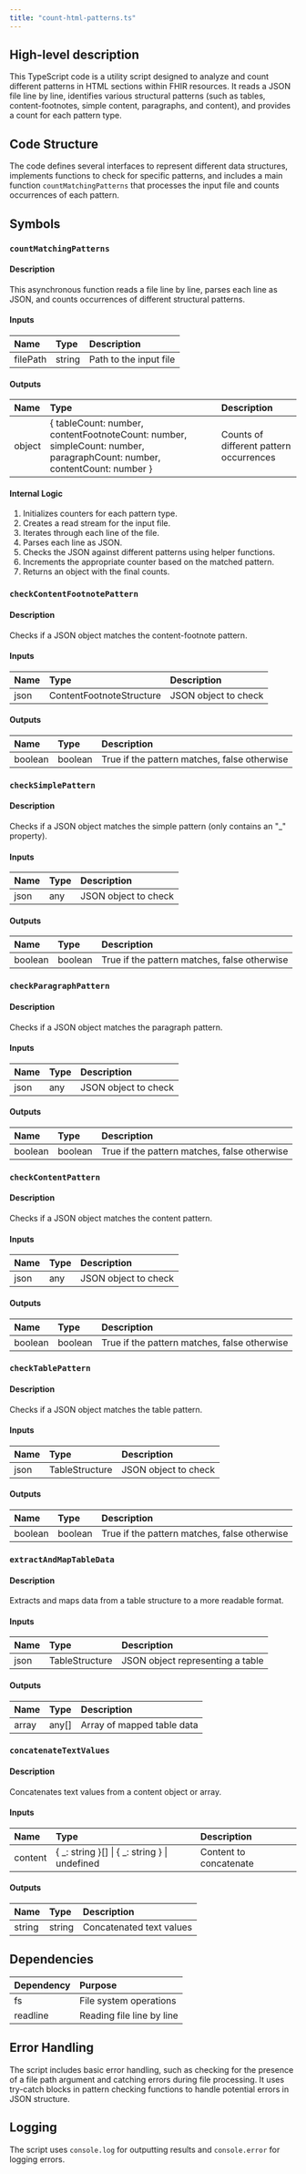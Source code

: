 ```yaml
---
title: "count-html-patterns.ts"
---
```


## High-level description
This TypeScript code is a utility script designed to analyze and count different patterns in HTML sections within FHIR resources. It reads a JSON file line by line, identifies various structural patterns (such as tables, content-footnotes, simple content, paragraphs, and content), and provides a count for each pattern type.

## Code Structure
The code defines several interfaces to represent different data structures, implements functions to check for specific patterns, and includes a main function `countMatchingPatterns` that processes the input file and counts occurrences of each pattern.

## Symbols

### `countMatchingPatterns`
#### Description
This asynchronous function reads a file line by line, parses each line as JSON, and counts occurrences of different structural patterns.

#### Inputs
| Name | Type | Description |
|:-----|:-----|:------------|
| filePath | string | Path to the input file |

#### Outputs
| Name | Type | Description |
|:-----|:-----|:------------|
| object | { tableCount: number, contentFootnoteCount: number, simpleCount: number, paragraphCount: number, contentCount: number } | Counts of different pattern occurrences |

#### Internal Logic
1. Initializes counters for each pattern type.
2. Creates a read stream for the input file.
3. Iterates through each line of the file.
4. Parses each line as JSON.
5. Checks the JSON against different patterns using helper functions.
6. Increments the appropriate counter based on the matched pattern.
7. Returns an object with the final counts.

### `checkContentFootnotePattern`
#### Description
Checks if a JSON object matches the content-footnote pattern.

#### Inputs
| Name | Type | Description |
|:-----|:-----|:------------|
| json | ContentFootnoteStructure | JSON object to check |

#### Outputs
| Name | Type | Description |
|:-----|:-----|:------------|
| boolean | boolean | True if the pattern matches, false otherwise |

### `checkSimplePattern`
#### Description
Checks if a JSON object matches the simple pattern (only contains an "_" property).

#### Inputs
| Name | Type | Description |
|:-----|:-----|:------------|
| json | any | JSON object to check |

#### Outputs
| Name | Type | Description |
|:-----|:-----|:------------|
| boolean | boolean | True if the pattern matches, false otherwise |

### `checkParagraphPattern`
#### Description
Checks if a JSON object matches the paragraph pattern.

#### Inputs
| Name | Type | Description |
|:-----|:-----|:------------|
| json | any | JSON object to check |

#### Outputs
| Name | Type | Description |
|:-----|:-----|:------------|
| boolean | boolean | True if the pattern matches, false otherwise |

### `checkContentPattern`
#### Description
Checks if a JSON object matches the content pattern.

#### Inputs
| Name | Type | Description |
|:-----|:-----|:------------|
| json | any | JSON object to check |

#### Outputs
| Name | Type | Description |
|:-----|:-----|:------------|
| boolean | boolean | True if the pattern matches, false otherwise |

### `checkTablePattern`
#### Description
Checks if a JSON object matches the table pattern.

#### Inputs
| Name | Type | Description |
|:-----|:-----|:------------|
| json | TableStructure | JSON object to check |

#### Outputs
| Name | Type | Description |
|:-----|:-----|:------------|
| boolean | boolean | True if the pattern matches, false otherwise |

### `extractAndMapTableData`
#### Description
Extracts and maps data from a table structure to a more readable format.

#### Inputs
| Name | Type | Description |
|:-----|:-----|:------------|
| json | TableStructure | JSON object representing a table |

#### Outputs
| Name | Type | Description |
|:-----|:-----|:------------|
| array | any[] | Array of mapped table data |

### `concatenateTextValues`
#### Description
Concatenates text values from a content object or array.

#### Inputs
| Name | Type | Description |
|:-----|:-----|:------------|
| content | { _: string }[] \| { _: string } \| undefined | Content to concatenate |

#### Outputs
| Name | Type | Description |
|:-----|:-----|:------------|
| string | string | Concatenated text values |

## Dependencies
| Dependency | Purpose |
|:-----------|:--------|
| fs | File system operations |
| readline | Reading file line by line |

## Error Handling
The script includes basic error handling, such as checking for the presence of a file path argument and catching errors during file processing. It uses try-catch blocks in pattern checking functions to handle potential errors in JSON structure.

## Logging
The script uses `console.log` for outputting results and `console.error` for logging errors.